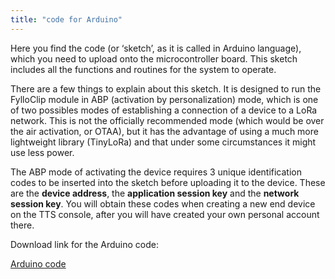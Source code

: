```yaml
---
title: "code for Arduino"
---
```


Here you find the code (or 'sketch', as it is called in Arduino language), which you need to upload onto the microcontroller board. This sketch includes all the functions and routines for the system to operate.

There are a few things to explain about this sketch. It is designed to run the FylloClip module in ABP (activation by personalization) mode, which is one of two possibles modes of establishing a connection of a device to a LoRa network. This is not the officially recommended mode (which would be over the air activation, or OTAA), but it has the advantage of using a much more lightweight library (TinyLoRa) and that under some circumstances it might use less power.

The ABP mode of activating the device requires 3 unique identification codes to be inserted into the sketch before uploading it to the device. These are the **device address**, the **application session key** and the **network session key**. You will obtain these codes when creating a new end device on the TTS console, after you will have created your own personal account there.

Download link for the Arduino code:

[Arduino code](https://github.com/FylloClip/tutorial/blob/main/docs/Arduino%20code/FylloClip_2024/FylloClip_2024.ino)
